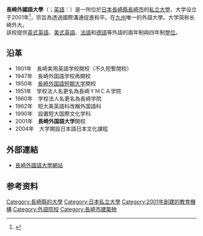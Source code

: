 {{大学(日本)
| 大学名       =長崎外国語大学
| ふりがな     =ながさきがいこくごだいがく
| 英称         =Nagasaki University of Foreign Studies
| 画像         =Nagasaki University of Foreign Studies.JPG
| 画像説明     =
| 大学設置年   =2001年
| 創立年       =1945年
| 学校種別     =私立
| 設置者       =学校法人長崎学院
| 国           =日本
| 本部所在地   ={{JPN}}[[長崎縣|長崎縣]][[長崎市|長崎市]]横尾3丁目15番1号
| キャンパス   =长崎校区
| 学部         =[[外国语学部|外国语学部]]
| 研究科       =未设置
| 大学の略称   =长崎外大（ながさきがいだい）
| ウェブサイト =http://www.nagasaki-gaigo.ac.jp/}}
'''長崎外國語大學'''（{{jpn|j=長崎外国語大学|hg=ながさきがいこくごだいがく}}；[[英語|英語]]：{{lang|en|Nagasaki University of Foreign Studies}}）是一所位於[[日本|日本]][[長崎縣|長崎縣]][[長崎市|長崎市]]的[[私立大學|私立大學]]，大学设立于2001年<ref>{{Cite web |url=http://www.nagasaki-gaigo.ac.jp/outline/history/ |title=存档副本 |access-date=2015-01-09 |archive-date=2016-12-20 |archive-url=https://web.archive.org/web/20161220184636/http://www.nagasaki-gaigo.ac.jp/outline/history/ |dead-url=yes }}</ref>，宗旨為透過國際溝通促進和平。在[[九州_(日本)|九州]]唯一的外語大學。大学简称长崎外大。<br />

該校提供[[英式英語|英式英語]]、[[美式英語|美式英語]]、[[法語|法語]]和[[德語|德語]]等外語的兩年制與四年制[[學位|學位]]。

==沿革==
*1901年　長崎実用英語学校開校（不久短暫閉校）
*1947年　長崎外国語学校再開校
*1950年　[[长崎外国语短期大学|長崎外国語短期大学]]開校
*1951年　学校法人名更名為長崎ＹＭＣＡ学院
*1960年　学校法人名更名為長崎学院
*1962年　短大美英語科改稱外国語科
*1990年　設置短大国際文化学科
*2001年　'''長崎外国語大学'''開校
*2004年　大学開設日本語日本文化課程

==外部連結==
*[http://www.nagasaki-gaigo.ac.jp/ 長崎外國語大學網站] {{Wayback|url=http://www.nagasaki-gaigo.ac.jp/ |date=20061013125325 }}{{ja}}

==参考资料==
{{reflist}}

{{日本教育小作品}}


[[Category:長崎縣的大學|Category:長崎縣的大學]]
[[Category:日本私立大學|Category:日本私立大學]]
[[Category:2001年創建的教育機構|Category:2001年創建的教育機構]]
[[Category:外語院校|Category:外語院校]]
[[Category:長崎市建築物|Category:長崎市建築物]]